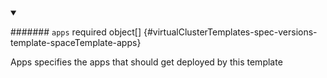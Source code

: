 


<details className="config-field" data-expandable="true" open>
<summary>

####### `apps` <span className="config-field-required" data-required="false">required</span> <span className="config-field-type">object[]</span> <span className="config-field-default"></span> <span className="config-field-enum"></span> {#virtualClusterTemplates-spec-versions-template-spaceTemplate-apps}

Apps specifies the apps that should get deployed by this template

</summary>

<PartialAppsreference />


</details>

